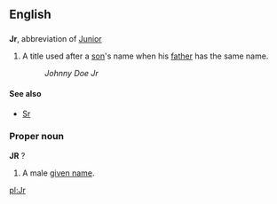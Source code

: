==English==

==={{abbreviation}}===
'''Jr''', abbreviation of [[Junior]]
# A title used after a [[son]]'s name when his [[father]] has the same name.
#:''Johnny Doe Jr''

====See also====
*[[Sr]]

===Proper noun===
'''JR''' ?
# A male [[given name]].

[[pl:Jr]]